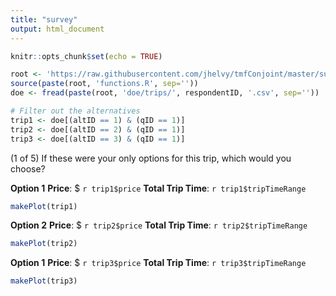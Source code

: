 ```yaml
---
title: "survey"
output: html_document
---
```


```r
knitr::opts_chunk$set(echo = TRUE)
```

<!-- This goes in the survey google sheet block for reading in the doe -->

```r
root <- 'https://raw.githubusercontent.com/jhelvy/tmfConjoint/master/survey/pilot2/survey/'
source(paste(root, 'functions.R', sep=''))
doe <- fread(paste(root, 'doe/trips/', respondentID, '.csv', sep=''))

# Filter out the alternatives
trip1 <- doe[(altID == 1) & (qID == 1)]
trip2 <- doe[(altID == 2) & (qID == 1)]
trip3 <- doe[(altID == 3) & (qID == 1)]
```
(1 of 5) If these were your only options for this trip, which would you choose?


<!-- This goes in the survey google sheet block for creating a choice option -->

**Option 1**
**Price**: $ `r trip1$price`
**Total Trip Time**: `r trip1$tripTimeRange`
```r
makePlot(trip1)
```

**Option 2**
**Price**: $ `r trip2$price`
**Total Trip Time**: `r trip2$tripTimeRange`
```r
makePlot(trip2)
```

**Option 1**
**Price**: $ `r trip3$price`
**Total Trip Time**: `r trip3$tripTimeRange`
```r
makePlot(trip3)
```
